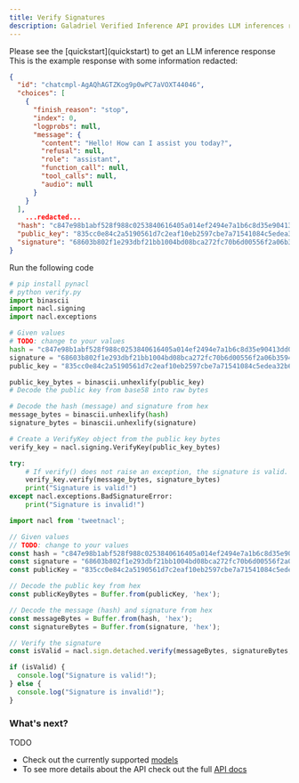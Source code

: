 ```yaml
---
title: Verify Signatures
description: Galadriel Verified Inference API provides LLM inferences results that are signed by the TEE private key. This page goes over the details on how to validate if the signatures are correct.
---
```


<Info>
  Please see the [quickstart](quickstart) to get an LLM inference response
</Info>

<Steps>
    <Step title="Get the LLM inference response as in quickstart">
        This is the example response with some information redacted:

```json
{
  "id": "chatcmpl-AgAQhAGTZKog9p0wPC7aVOXT44046",
  "choices": [
    {
      "finish_reason": "stop",
      "index": 0,
      "logprobs": null,
      "message": {
        "content": "Hello! How can I assist you today?",
        "refusal": null,
        "role": "assistant",
        "function_call": null,
        "tool_calls": null,
        "audio": null
      }
    }
  ],
    ...redacted...
  "hash": "c847e98b1abf528f988c0253840616405a014ef2494e7a1b6c8d35e90413dd0a",
  "public_key": "835cc0e84c2a5190561d7c2eaf10eb2597cbe7a71541084c5edea32b60bc5e68",
  "signature": "68603b802f1e293dbf21bb1004bd08bca272fc70b6d00556f2a06b35949319533ad527c614c063836601aa00c8ca960dc600cad990df1ff8ff18079a09561d07"
}
```

  </Step>
    <Step title="Call the verification code">
    Run the following code
      <CodeGroup>

```python Python
# pip install pynacl
# python verify.py
import binascii
import nacl.signing
import nacl.exceptions

# Given values
# TODO: change to your values
hash = "c847e98b1abf528f988c0253840616405a014ef2494e7a1b6c8d35e90413dd0a"
signature = "68603b802f1e293dbf21bb1004bd08bca272fc70b6d00556f2a06b35949319533ad527c614c063836601aa00c8ca960dc600cad990df1ff8ff18079a09561d07"
public_key = "835cc0e84c2a5190561d7c2eaf10eb2597cbe7a71541084c5edea32b60bc5e68"

public_key_bytes = binascii.unhexlify(public_key)
# Decode the public key from base58 into raw bytes

# Decode the hash (message) and signature from hex
message_bytes = binascii.unhexlify(hash)
signature_bytes = binascii.unhexlify(signature)

# Create a VerifyKey object from the public key bytes
verify_key = nacl.signing.VerifyKey(public_key_bytes)

try:
    # If verify() does not raise an exception, the signature is valid.
    verify_key.verify(message_bytes, signature_bytes)
    print("Signature is valid!")
except nacl.exceptions.BadSignatureError:
    print("Signature is invalid!")
```

```javascript Javascript
import nacl from 'tweetnacl';

// Given values
// TODO: change to your values
const hash = "c847e98b1abf528f988c0253840616405a014ef2494e7a1b6c8d35e90413dd0a";
const signature = "68603b802f1e293dbf21bb1004bd08bca272fc70b6d00556f2a06b35949319533ad527c614c063836601aa00c8ca960dc600cad990df1ff8ff18079a09561d07";
const publicKey = "835cc0e84c2a5190561d7c2eaf10eb2597cbe7a71541084c5edea32b60bc5e68";

// Decode the public key from hex
const publicKeyBytes = Buffer.from(publicKey, 'hex');

// Decode the message (hash) and signature from hex
const messageBytes = Buffer.from(hash, 'hex');
const signatureBytes = Buffer.from(signature, 'hex');

// Verify the signature
const isValid = nacl.sign.detached.verify(messageBytes, signatureBytes, publicKeyBytes);

if (isValid) {
  console.log("Signature is valid!");
} else {
  console.log("Signature is invalid!");
}
```

</CodeGroup>
  </Step>
</Steps>

### What's next?
TODO
* Check out the currently supported [models](/api-reference/models)
* To see more details about the API check out the full [API docs](/api-reference/chat-completion-API)
